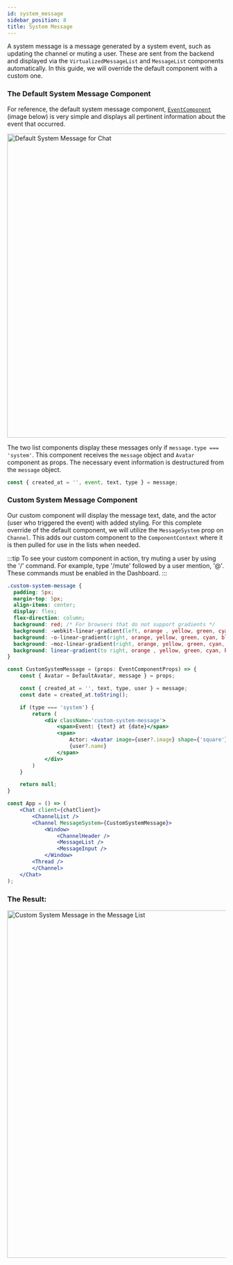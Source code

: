 ```yaml
---
id: system_message
sidebar_position: 8
title: System Message
---
```



A system message is a message generated by a system event, such as updating the channel or muting a user. These are sent from the backend and displayed via the `VirtualizedMessageList` and `MessageList` components automatically. 
In this guide, we will override the default component with a custom one.

### The Default System Message Component

For reference, the default system message component, [`EventComponent`](https://github.com/GetStream/stream-chat-react/blob/master/src/components/EventComponent/EventComponent.tsx) (image below) is very simple and displays all pertinent information about the event that occurred. 

<img src={SystemMessage} alt='Default System Message for Chat' width='700' />

The two list components display these messages only if `message.type === 'system'`. This component receives the `message` object and `Avatar` component as props. The necessary event information is destructured from the `message` object.

```jsx
const { created_at = '', event, text, type } = message;
```

### Custom System Message Component

Our custom component will display the message text, date, and the actor (user who triggered the event) with added styling. For this complete override of the default component, we will utilize the `MessageSystem` prop on `Channel`. This adds our custom component to the `ComponentContext` where it
is then pulled for use in the lists when needed.

:::tip
To see your custom component in action, try muting a user by using the '/' command. For example, type '/mute' followed by a user mention, '@'. These commands must be enabled in the Dashboard.
:::

```css
.custom-system-message {
  padding: 5px;
  margin-top: 5px;
  align-items: center;
  display: flex;
  flex-direction: column;
  background: red; /* For browsers that do not support gradients */
  background: -webkit-linear-gradient(left, orange , yellow, green, cyan, blue, violet); /* For Safari 5.1 to 6.0 */
  background: -o-linear-gradient(right, orange, yellow, green, cyan, blue, violet); /* For Opera 11.1 to 12.0 */
  background: -moz-linear-gradient(right, orange, yellow, green, cyan, blue, violet); /* For Firefox 3.6 to 15 */
  background: linear-gradient(to right, orange , yellow, green, cyan, blue, violet); /* Standard syntax (must be last) */
}
```

```jsx
const CustomSystemMessage = (props: EventComponentProps) => {
    const { Avatar = DefaultAvatar, message } = props;

    const { created_at = '', text, type, user } = message;
    const date = created_at.toString();

    if (type === 'system') {
        return (
            <div className='custom-system-message'>
                <span>Event: {text} at {date}</span>
                <span>
                    Actor: <Avatar image={user?.image} shape={'square'} size={20} />
                    {user?.name}
                </span>
            </div>
        )
    }

    return null;
}

const App = () => (
    <Chat client={chatClient}>
        <ChannelList />
        <Channel MessageSystem={CustomSystemMessage}>
            <Window>
                <ChannelHeader />
                <MessageList />
                <MessageInput />
            </Window>
        <Thread />
        </Channel>
    </Chat>
);
```


### The Result:

<img src={CustomSystemMessage} alt='Custom System Message in the Message List' width='800' />